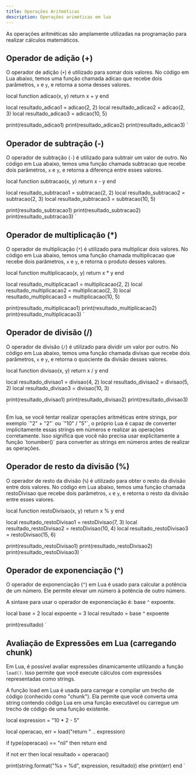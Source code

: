 ```yaml
---
title: Operações Aritméticas
description: Operações ariméticas em lua
---
```


As operações aritméticas são amplamente utilizadas na programação para
realizar cálculos matemáticos.

## Operador de adição (+)

O operador de adição (`+`) é utilizado para somar dois valores. No
código em Lua abaixo, temos uma função chamada adicao que recebe dois
parâmetros, `x` e `y`, e retorna a soma desses valores.

local function adicao(x, y)
    return x + y
end

local resultado_adicao1 = adicao(2, 2)
local resultado_adicao2 = adicao(2, 3)
local resultado_adicao3 = adicao(10, 5)

print(resultado_adicao1)
print(resultado_adicao2)
print(resultado_adicao3)
`

<Tabs>
  <TabItem label="editor">
    <CodeLua code={example1} />
  </TabItem>
  <TabItem label="terminal">
    <CodeBash code={`4\n5\n15`} />
  </TabItem>
</Tabs>

## Operador de subtração (-)

O operador de subtração (`-`) é utilizado para subtrair um valor de outro. No
código em Lua abaixo, temos uma função chamada subtracao que recebe dois
parâmetros, `x` e `y`, e retorna a diferença entre esses valores.

local function subtracao(x, y)
    return x - y
end

local resultado_subtracao1 = subtracao(2, 2)
local resultado_subtracao2 = subtracao(2, 3)
local resultado_subtracao3 = subtracao(10, 5)

print(resultado_subtracao1)
print(resultado_subtracao2)
print(resultado_subtracao3)
`

<Tabs>
  <TabItem label="editor">
    <CodeLua code={example2} />
  </TabItem>
  <TabItem label="terminal">
    <CodeBash code={`0\n-1\n5`} />
  </TabItem>
</Tabs>

## Operador de multiplicação (\*)

O operador de multiplicação (`*`) é utilizado para multiplicar dois valores.
No código em Lua abaixo, temos uma função chamada multiplicacao que recebe
dois parâmetros, `x` e `y`, e retorna o produto desses valores.

local function multiplicacao(x, y)
  return x * y
end

local resultado_multiplicacao1 = multiplicacao(2, 2)
local resultado_multiplicacao2 = multiplicacao(2, 3)
local resultado_multiplicacao3 = multiplicacao(10, 5)

print(resultado_multiplicacao1)
print(resultado_multiplicacao2)
print(resultado_multiplicacao3)
`

<Tabs>
  <TabItem label="editor">
    <CodeLua code={example3} />
  </TabItem>
  <TabItem label="terminal">
    <CodeBash code={`4\n6\n50`} />
  </TabItem>
</Tabs>

## Operador de divisão (/)

O operador de divisão (`/`) é utilizado para dividir um valor por outro.
No código em Lua abaixo, temos uma função chamada divisao que recebe dois
parâmetros, `x` e `y`, e retorna o quociente da divisão desses valores.

local function divisao(x, y)
    return x / y
end

local resultado_divisao1 = divisao(4, 2)
local resultado_divisao2 = divisao(5, 2)
local resultado_divisao3 = divisao(10, 3)

print(resultado_divisao1)
print(resultado_divisao2)
print(resultado_divisao3)
`

<Tabs>
  <TabItem label="editor">
    <CodeLua code={example4} />
  </TabItem>
  <TabItem label="terminal">
    <CodeBash code={`2.0\n2.5\n3.3333333333333`} />
  </TabItem>
</Tabs>

<Aside type="tip">
  Em lua, se você tentar realizar operações aritméticas entre strings, por
  exemplo `"2" + "2"` ou `"10" / "5"`, o próprio Lua é capaz de converter
  implicitamente essas strings em números e realizar as operações
  corretamente. Isso significa que você não precisa usar explicitamente
  a função `tonumber()` para converter as strings em números antes de realizar
  as operações.
</Aside>

## Operador de resto da divisão (%)

O operador de resto da divisão (`%`) é utilizado para obter o resto da divisão
entre dois valores. No código em Lua abaixo, temos uma função chamada
restoDivisao que recebe dois parâmetros, `x` e `y`, e retorna o resto da divisão
entre esses valores.

local function restoDivisao(x, y)
    return x % y
end

local resultado_restoDivisao1 = restoDivisao(7, 3)
local resultado_restoDivisao2 = restoDivisao(10, 4)
local resultado_restoDivisao3 = restoDivisao(15, 6)

print(resultado_restoDivisao1)
print(resultado_restoDivisao2)
print(resultado_restoDivisao3)
`

<Tabs>
  <TabItem label="editor">
    <CodeLua code={example5} />
  </TabItem>
  <TabItem label="terminal">
    <CodeBash code={`1\n2\n3`} />
  </TabItem>
</Tabs>

## Operador de exponenciação (^)

O operador de exponenciação (`^`) em Lua é usado para calcular a potência de
um número. Ele permite elevar um número à potência de outro número.

A sintaxe para usar o operador de exponenciação é: base `^` expoente.

local base = 2
local expoente = 3
local resultado = base ^ expoente

print(resultado)
`

<Tabs>
  <TabItem label="editor">
    <CodeLua code={example6} />
  </TabItem>
  <TabItem label="terminal">
    <CodeBash code="8.0" />
  </TabItem>
</Tabs>

## Avaliação de Expressões em Lua (carregando chunk)

Em Lua, é possível avaliar expressões dinamicamente utilizando a função
`load()`.
Isso permite que você execute cálculos com expressões representadas como
strings.

<Aside>
  A função load em Lua é usada para carregar e compilar um trecho de código
  (conhecido como "chunk"). Ela permite que você converta uma string contendo
  código Lua em uma função executável ou carregue um trecho de código de uma
  função existente.
</Aside>

local expression = "10 * 2 - 5"

local operacao, err = load("return " .. expression)

if type(operacao) == "nil" then
  return
end

if not err then
  local resultado = operacao()

  print(string.format("%s = %d", expression, resultado))
else
  print(err)
end
`

<Tabs>
  <TabItem label="editor">
    <CodeLua code={example7} />
  </TabItem>
  <TabItem label="terminal">
    <CodeBash code="10 * 2 - 5 = 15" />
  </TabItem>
</Tabs>
